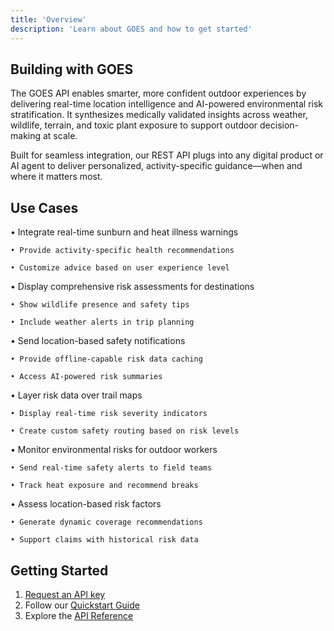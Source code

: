 ```yaml
---
title: 'Overview'
description: 'Learn about GOES and how to get started'
---
```


## Building with GOES

The GOES API enables smarter, more confident outdoor experiences by delivering real-time location intelligence and AI-powered environmental risk stratification. It synthesizes medically validated insights across weather, wildlife, terrain, and toxic plant exposure to support outdoor decision-making at scale.

Built for seamless integration, our REST API plugs into any digital product or AI agent to deliver personalized, activity-specific guidance—when and where it matters most.

## Use Cases

<CardGroup cols={2}>
  <Card title="Fitness & Activity Apps" icon="person-running">
    • Integrate real-time sunburn and heat illness warnings
    
    • Provide activity-specific health recommendations 
    
    • Customize advice based on user experience level
  </Card>

  <Card title="Travel & Adventure Planning" icon="campground">
    • Display comprehensive risk assessments for destinations
    
    • Show wildlife presence and safety tips
    
    • Include weather alerts in trip planning
  </Card>

  <Card title="Mobile Safety Tools" icon="mobile-screen">
    • Send location-based safety notifications
    
    • Provide offline-capable risk data caching
    
    • Access AI-powered risk summaries
  </Card>

  <Card title="Mapping Applications" icon="map">
    • Layer risk data over trail maps
    
    • Display real-time risk severity indicators
    
    • Create custom safety routing based on risk levels
  </Card>

  <Card title="Worker Safety" icon="helmet-safety">
    • Monitor environmental risks for outdoor workers
    
    • Send real-time safety alerts to field teams
    
    • Track heat exposure and recommend breaks
  </Card>

  <Card title="Outdoor Insurance" icon="shield">
    • Assess location-based risk factors
    
    • Generate dynamic coverage recommendations
    
    • Support claims with historical risk data
  </Card>
</CardGroup>

## Getting Started

1. [Request an API key](mailto:api@goes.health?subject=API%20Key%20Request)
2. Follow our [Quickstart Guide](/documentation/quickstart)
3. Explore the [API Reference](/api-reference/risks) 